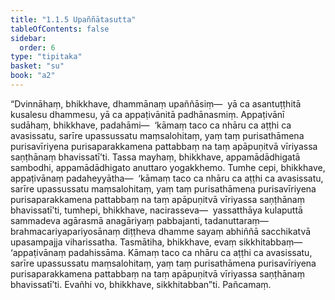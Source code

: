 ```yaml
---
title: "1.1.5 Upaññātasutta"
tableOfContents: false
sidebar:
  order: 6
type: "tipitaka"
basket: "su"
book: "a2"
---
```



<DynamicBreadcrumb />

<Division number="5" book="a2" bookNo="15" page="52">

<Paragraph number="14" book="a2">
“Dvinnāhaṃ, bhikkhave, dhammānaṃ upaññāsiṃ—  yā ca asantuṭṭhitā kusalesu dhammesu, yā ca appaṭivānitā padhānasmiṃ. Appaṭivānī sudāhaṃ, bhikkhave, padahāmi—  ‘kāmaṃ taco ca nhāru ca aṭṭhi ca avasissatu, sarīre upassussatu maṃsalohitaṃ, yaṃ taṃ purisathāmena purisavīriyena purisaparakkamena pattabbaṃ na taṃ apāpuṇitvā vīriyassa saṇṭhānaṃ bhavissatī’ti. Tassa mayhaṃ, bhikkhave, appamādādhigatā sambodhi, appamādādhigato anuttaro yogakkhemo. Tumhe cepi, bhikkhave, appaṭivānaṃ padaheyyātha—  ‘kāmaṃ taco ca nhāru ca aṭṭhi ca avasissatu, sarīre upassussatu maṃsalohitaṃ, yaṃ taṃ purisathāmena purisavīriyena purisaparakkamena pattabbaṃ na taṃ apāpuṇitvā vīriyassa saṇṭhānaṃ bhavissatī’ti, tumhepi, bhikkhave, nacirasseva—  yassatthāya kulaputtā sammadeva agārasmā anagāriyaṃ pabbajanti, tadanuttaraṃ—  brahmacariyapariyosānaṃ diṭṭheva dhamme sayaṃ abhiññā sacchikatvā upasampajja viharissatha. Tasmātiha, bhikkhave, evaṃ sikkhitabbaṃ—  ‘appaṭivānaṃ padahissāma. Kāmaṃ taco ca nhāru ca aṭṭhi ca avasissatu, sarīre upassussatu maṃsalohitaṃ, yaṃ taṃ purisathāmena purisavīriyena purisaparakkamena pattabbaṃ na taṃ apāpuṇitvā vīriyassa saṇṭhānaṃ bhavissatī’ti. Evañhi vo, bhikkhave, sikkhitabban”ti.

</Paragraph>
</Division>

<Paragraph number="15" type="center" book="a2">
Pañcamaṃ.
</Paragraph>